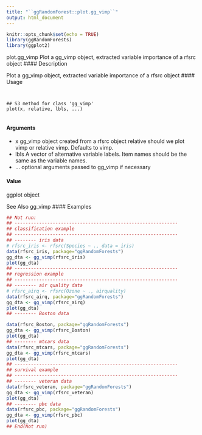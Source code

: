 ```yaml
---
title: "``ggRandomForest::plot.gg_vimp``"
output: html_document
---
```


```r
knitr::opts_chunk$set(echo = TRUE)
library(ggRandomForests)
library(ggplot2)
```

plot.gg_vimp Plot a gg_vimp object, extracted variable importance of a rfsrc object
#### Description 

Plot a gg_vimp object, extracted variable importance of a rfsrc object
#### Usage 
<pre><code>

## S3 method for class 'gg_vimp'
plot(x, relative, lbls, ...)

</code></pre>

#### Arguments
* x gg_vimp object created from a rfsrc object relative should we plot vimp or relative vimp. Defaults to vimp.
* lbls A vector of alternative variable labels. Item names should be the same as the variable names.
* ... optional arguments  passed to gg_vimp if necessary

#### Value
ggplot object

See Also
gg_vimp
#### Examples 
```r

## Not run:
## ------------------------------------------------------------
## classification example
## ------------------------------------------------------------
## -------- iris data
# rfsrc_iris <- rfsrc(Species ~ ., data = iris)
data(rfsrc_iris, package="ggRandomForests")
gg_dta <- gg_vimp(rfsrc_iris)
plot(gg_dta)
## ------------------------------------------------------------
## regression example
## ------------------------------------------------------------
## -------- air quality data
# rfsrc_airq <- rfsrc(Ozone ~ ., airquality)
data(rfsrc_airq, package="ggRandomForests")
gg_dta <- gg_vimp(rfsrc_airq)
plot(gg_dta)
## -------- Boston data

data(rfsrc_Boston, package="ggRandomForests")
gg_dta <- gg_vimp(rfsrc_Boston)
plot(gg_dta)
## -------- mtcars data
data(rfsrc_mtcars, package="ggRandomForests")
gg_dta <- gg_vimp(rfsrc_mtcars)
plot(gg_dta)
## ------------------------------------------------------------
## survival example
## ------------------------------------------------------------
## -------- veteran data
data(rfsrc_veteran, package="ggRandomForests")
gg_dta <- gg_vimp(rfsrc_veteran)
plot(gg_dta)
## -------- pbc data
data(rfsrc_pbc, package="ggRandomForests")
gg_dta <- gg_vimp(rfsrc_pbc)
plot(gg_dta)
## End(Not run)
```
